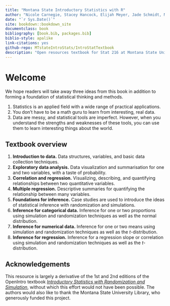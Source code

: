```yaml
--- 
title: "Montana State Introductory Statistics with R"
author: "Nicole Carnegie, Stacey Hancock, Elijah Meyer, Jade Schmidt, Melinda Yager"
date: "`r Sys.Date()`"
site: bookdown::bookdown_site
documentclass: book
bibliography: [book.bib, packages.bib]
biblio-style: apalike
link-citations: yes
github-repo: MTstateIntroStats/IntroStatTextbook
description: "Open resources textbook for Stat 216 at Montana State University"
---
```


# Welcome {-}

We hope readers will take away three ideas from this book in addition to forming a foundation of statistical thinking and methods.

1. Statistics is an applied field with a wide range of practical applications.
2. You don't have to be a math guru to learn from interesting, real data.
3. Data are messy, and statistical tools are imperfect. However, when you understand the strengths and weaknesses of these tools, you can use them to learn interesting things about the world.


## Textbook overview {-}

1. **Introduction to data.** Data structures, variables, and basic data collection techniques.
2. **Exploratory data analysis.** Data visualization and summarisation for one and two variables, with a taste of probability.
3. **Correlation and regression.** Visualizing, describing, and quantifying relationships between two quantitative variables.
4. **Multiple regression.** Descriptive summaries for quantifying the relationship between many variables.
5. **Foundations for inference.** Case studies are used to introduce the ideas of statistical inference with randomization and simulations. 
6. **Inference for categorical data.** Inference for one or two proportions using simulation and randomization techniques as well as the normal distribution.
7. **Inference for numerical data.** Inference for one or two means using simulation and randomization techniques as well as the $t$-distribution.
8. **Inference for regression.** Inference for a regression slope or correlation using simulation and randomization techniques as well as the $t$-distribution.


## Acknowledgements {-}

This resource is largely a derivative of the 1st and 2nd
editions of the OpenIntro textbook
[_Introductory Statistics with Randomization and Simulation_](https://www.openintro.org/),
without which this
effort would not have been possible. The authors would
also like to thank the Montana State University Library,
who generously funded this project.
